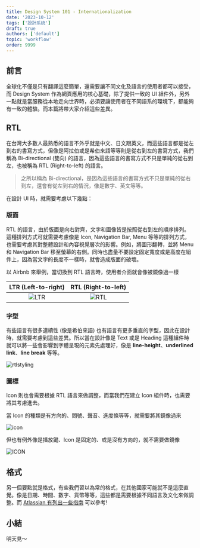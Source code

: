 ```yaml
---
title: Design System 101 - Internationalization
date: '2023-10-12'
tags: ['設計系統']
draft: true
authors: ['default']
topic: 'workflow'
order: 9999
---
```


## 前言

全球化不僅是只有翻譯這麼簡單，還需要讓不同文化及語言的使用者都可以接受，而 Design System 作為網頁應用的核心基礎，除了提供一致的 UI 組件外，另外一點就是當服務從本地走向世界時，必須要讓使用者在不同語系的環境下，都能夠有一致的體驗。而本篇將帶大家介紹這些差異。

## RTL

在台灣大多數人最熟悉的語言不外乎就是中文、日文跟英文，而這些語言都是從左到右的書寫方式，但像是阿拉伯或是希伯來語等等則是從右到左的書寫方式，我們稱為 Bi-directional (雙向) 的語言，因為這些語言的書寫方式不只是單純的從右到左，也被稱為 RTL (Right-to-left) 的語言。

> 之所以稱為 Bi-directional，是因為這些語言的書寫方式不只是單純的從右到左，還會有從左到右的情況，像是數字、英文等等。

在設計 UI 時，就需要考慮以下幾點：

### 版面

RTL 的語言，由於版面是向右對齊，文字和圖像皆是按照從右到左的順序排列。這種排列方式可就需要考慮像是 Icon, Navigation Bar, Menu 等等的排列方式，也需要考慮其對整體設計和內容視覺層次的影響。例如，將圖形翻轉，並將 Menu 和 Navigation Bar 移至螢幕的右側。同時也盡量不要設定固定寬度或是高度在組件上，因為當文字的長度不一樣時，就會造成版面的破壞。

以 Airbnb 來舉例，當切換到 RTL 語言時，使用者介面就會像被鏡像過一樣

|          LTR (Left-to-right)          |          RTL (Right-to-left)          |
| :-----------------------------------: | :-----------------------------------: |
| ![LTR](https://imgur.com/BNL8eRb.png) | ![RTL](https://imgur.com/Kc3EbF4.png) |

### 字型

有些語言有很多連續性 (像是希伯來語) 也有語言有更多垂直的字型，因此在設計時，就需要考慮到這些差異。所以當在設計像是 Text 或是 Heading 這種組件時就可以將一些會影響到字體呈現的元素先處理好，像是 **line-height**、**underlined link**、**line break** 等等。

![rtlstyling](https://rtlstyling.com/img/ar-kasra.png)

### 圖標

Icon 則也會需要根據 RTL 語言來做調整，而當我們在建立 Icon 組件時，也需要將其考慮進去。

當 Icon 的種類是有方向的、問號、聲音、進度條等等，就需要將其鏡像過來

<Image
  src="https://imgur.com/OwSRJsF.png"
  alt="icon"
  width={244}
  height={297}
  sourceTitle="Pinterest example"
  sourceUrl="https://m3.material.io/foundations/design-tokens/how-to-read-tokens"
/>

但也有例外像是播放鍵、Icon 是固定的、或是沒有方向的，就不需要做鏡像

![ICON](https://imgur.com/OsclVPk.png)

## 格式

另一個要點就是格式，有些我們習以為常的格式，在其他國家可能就不是這麼直覺。像是日期、時間、數字、貨幣等等，這些都是需要根據不同語言及文化來做調整。而 [Atlassian 有列出一些指南](https://atlassian.design/content/writing-guidelines/date-and-time-guideline) 可以參考!

## 小結

明天見～
